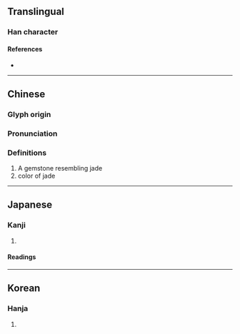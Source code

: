 {{character info}}
==Translingual==

===Han character===
{{Han char|rn=96|rad=玉|as=05|sn=9|four=10132|canj=MGYVI|ids=⿰𤣩玄}}

====References====
* {{Han ref|kx=0729.030|dkj=20898|dj=1140.270|hdz=21108.090|uh=73B9|ud=29625|bh=CFCB|bd=53195}}

----

==Chinese==
{{zh-forms}}

===Glyph origin===
{{Han etym}}

===Pronunciation===
{{zh-pron
|m=xuán
|c=
|mc=y
|oc=y
|cat=
}}

===Definitions===
{{zh-hanzi}}

# A gemstone resembling jade
#color of jade

----

==Japanese==

===Kanji===
{{ja-kanji|grade=|rs=玉05}}

# {{rfdef|ja|sort=玉05}}

====Readings====
{{ja-readings|on=[[けん]] (ken), [[げん]] (gen)|kun=[[いし]] (ishi)}}

----

==Korean==

===Hanja===
{{ko-hanja|hangeul=현|eumhun=|rv=hyeon|mr=hyŏn|y=hyen}}

# {{rfdef|ko|sort=玉05}}